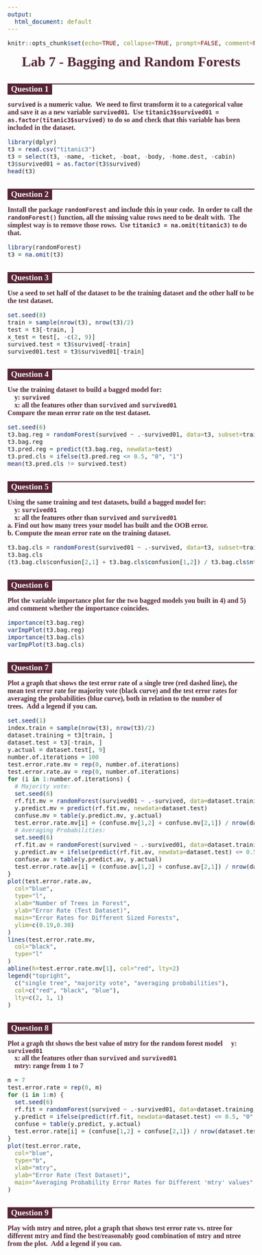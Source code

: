 ```yaml
---
output:
  html_document: default
---
```

<link href="https://fonts.googleapis.com/css?family=Cinzel" rel="stylesheet">
<style>
html {
  font-family: Georgia;
  font-size: inherit;
}
body {
  font-family: inherit;
  font-size: inherit;
  font-variant-numeric: lining-nums;
}
h1 {
  font-family: 'Cinzel';
  font-size: 2rem;
  font-weight: bold;
  color: #562435;
  text-align: center;
  margin: 1rem 0;
}
h2 {
  font-size: 1.2rem;
  font-weight: bold;
  color: #562435;
  margin-top: 2rem;
  border-top: 2px solid #562435;
}
h2 span {
  background-color: #562435;
  color: white;
  padding: 0 0.5rem 0.2rem;
}
div.question {
  font-weight: bold;
  color: #562435;
  margin-bottom: 1rem;
}
</style>

```r
knitr::opts_chunk$set(echo=TRUE, collapse=TRUE, prompt=FALSE, comment=NA, fig.align="center")
```

<h1>Lab 7 - Bagging and Random Forests</h1>

<h2><span>Question 1</span></h2>

<div class="question">`survived` is a numeric value.&nbsp;&nbsp;We need to first transform it to a categorical value and save it as a new variable `survived01`.&nbsp;&nbsp;Use `titanic3$survived01 = as.factor(titanic3$survived)` to do so and check that this variable has been included in the dataset.</div>

```r
library(dplyr)
t3 = read.csv("titanic3")
t3 = select(t3, -name, -ticket, -boat, -body, -home.dest, -cabin)
t3$survived01 = as.factor(t3$survived)
head(t3)
```

<h2><span>Question 2</span></h2>

<div class="question">Install the package `randomForest` and include this in your code.&nbsp;&nbsp;In order to call the `randomForest()` function, all the missing value rows need to be dealt with.&nbsp;&nbsp;The simplest way is to remove those rows.&nbsp;&nbsp;Use `titanic3 = na.omit(titanic3)` to do that.</div>

```r
library(randomForest)
t3 = na.omit(t3)
```

<h2><span>Question 3</span></h2>

<div class="question">Use a seed to set half of the dataset to be the training dataset and the other half to be the test dataset.</div>

```r
set.seed(8)
train = sample(nrow(t3), nrow(t3)/2)
test = t3[-train, ]
x_test = test[, -c(2, 9)]
survived.test = t3$survived[-train]
survived01.test = t3$survived01[-train]
```

<h2><span>Question 4</span></h2>

<div class="question">Use the training dataset to build a bagged model for:</br>
&nbsp;&nbsp;&nbsp;&nbsp;y: `survived`</br>
&nbsp;&nbsp;&nbsp;&nbsp;x: all the features other than `survived` and `survived01`</br>
Compare the mean error rate on the test dataset.</div>

```r
set.seed(6)
t3.bag.reg = randomForest(survived ~ .-survived01, data=t3, subset=train, mtry=7, importance=TRUE)
t3.bag.reg
t3.pred.reg = predict(t3.bag.reg, newdata=test)
t3.pred.cls = ifelse(t3.pred.reg <= 0.5, "0", "1")
mean(t3.pred.cls != survived.test)
```

<h2><span>Question 5</span></h2>

<div class="question">Using the same training and test datasets, build a bagged model for:<br/>
&nbsp;&nbsp;&nbsp;&nbsp;y: `survived01`<br/>
&nbsp;&nbsp;&nbsp;&nbsp;x: all the features other than `survived` and `survived01`<br/>
a\. Find out how many trees your model has built and the OOB error.<br/>
b\. Compute the mean error rate on the training dataset.<br/></div>

```r
t3.bag.cls = randomForest(survived01 ~ .-survived, data=t3, subset=train, mtry=7, importance=TRUE)
t3.bag.cls
(t3.bag.cls$confusion[2,1] + t3.bag.cls$confusion[1,2]) / t3.bag.cls$ntree

```

<h2><span>Question 6</span></h2>

<div class="question">Plot the variable importance plot for the two bagged models you built in 4) and 5) and comment whether the importance coincides.</div>

```r
importance(t3.bag.reg)
varImpPlot(t3.bag.reg)
importance(t3.bag.cls)
varImpPlot(t3.bag.cls)
```

<h2><span>Question 7</span></h2>

<div class="question">Plot a graph that shows the test error rate of a single tree (red dashed line), the mean test error rate for majority vote (black curve) and the test error rates for averaging the probabilities (blue curve), both in relation to the number of trees.&nbsp;&nbsp;Add a legend if you can.</div>

```r
set.seed(1)
index.train = sample(nrow(t3), nrow(t3)/2)
dataset.training = t3[train, ]
dataset.test = t3[-train, ]
y.actual = dataset.test[, 9]
number.of.iterations = 100
test.error.rate.mv = rep(0, number.of.iterations)
test.error.rate.av = rep(0, number.of.iterations)
for (i in 1:number.of.iterations) {
  # Majority vote:
  set.seed(6)
  rf.fit.mv = randomForest(survived01 ~ .-survived, data=dataset.training, mtry=7, ntree=i, importance=TRUE)
  y.predict.mv = predict(rf.fit.mv, newdata=dataset.test)
  confuse.mv = table(y.predict.mv, y.actual)
  test.error.rate.mv[i] = (confuse.mv[1,2] + confuse.mv[2,1]) / nrow(dataset.test)
  # Averaging Probabilities:
  set.seed(6)
  rf.fit.av = randomForest(survived ~ .-survived01, data=dataset.training, mtry=7, ntree=i, imporance=TRUE)
  y.predict.av = ifelse(predict(rf.fit.av, newdata=dataset.test) <= 0.5, "0", "1")
  confuse.av = table(y.predict.av, y.actual)
  test.error.rate.av[i] = (confuse.av[1,2] + confuse.av[2,1]) / nrow(dataset.test)
}
plot(test.error.rate.av,
  col="blue",
  type="l",
  xlab="Number of Trees in Forest",
  ylab="Error Rate (Test Dataset)",
  main="Error Rates for Different Sized Forests",
  ylim=c(0.19,0.30)
)
lines(test.error.rate.mv,
  col="black",
  type="l"
)
abline(h=test.error.rate.mv[1], col="red", lty=2)
legend("topright",
  c("single tree", "majority vote", "averaging probabilities"),
  col=c("red", "black", "blue"),
  lty=c(2, 1, 1)
)
```

<h2><span>Question 8</span></h2>

<div class="question">Plot a graph tht shows the best value of mtry for the random forest model
&nbsp;&nbsp;&nbsp;&nbsp;y: `survived01`<br/>
&nbsp;&nbsp;&nbsp;&nbsp;x: all the features other than `survived` and `survived01`<br/>
&nbsp;&nbsp;&nbsp;&nbsp;mtry: range from 1 to 7<br/>
</div>

```r
m = 7
test.error.rate = rep(0, m)
for (i in 1:m) {
  set.seed(6)
  rf.fit = randomForest(survived ~ .-survived01, data=dataset.training, mtry=i, imporance=TRUE)
  y.predict = ifelse(predict(rf.fit, newdata=dataset.test) <= 0.5, "0", "1")
  confuse = table(y.predict, y.actual)
  test.error.rate[i] = (confuse[1,2] + confuse[2,1]) / nrow(dataset.test)
}
plot(test.error.rate,
  col="blue",
  type="b",
  xlab="mtry",
  ylab="Error Rate (Test Dataset)",
  main="Averaging Probability Error Rates for Different 'mtry' values"
)
```

<h2><span>Question 9</span></h2>

<div class="question">Play with mtry and ntree, plot a graph that shows test error rate vs. ntree for different mtry and find the best/reasonably good combination of mtry and ntree from the plot.&nbsp;&nbsp;Add a legend if you can.</div>

```r

```